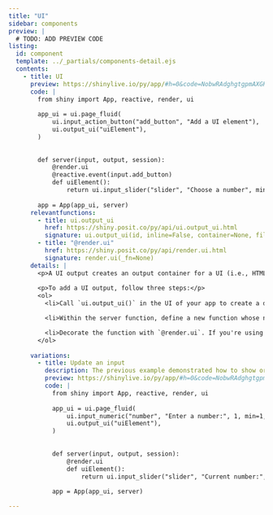 ```yaml
---
title: "UI"
sidebar: components 
preview: |
  # TODO: ADD PREVIEW CODE
listing:
  id: component
  template: ../_partials/components-detail.ejs
  contents:
    - title: UI
      preview: https://shinylive.io/py/app/#h=0&code=NobwRAdghgtgpmAXGKAHVA6VBPMAaMAYwHsIAXOcpMAMwCdiYACAZwAsBLCbJjmVYnTJMAgujxM6cKITIcAbnAlSIAEzh0JAVw4AdCPrSoA+jqYBeJjqxQA5nGM0ANjtUAKfUy9WOGLqi0yYxk5UmMAI0CyUg8UVVUIqNJdfCYUkXimKCYAVQBJJjgnOHhyFIBKPE9va2JAgKCdWJ0AUWLSsgqqiHL9PrU4GlYNRTo3f0CJOrIGiRY4FhYOUnLEaq8AARV1OgwddaYt6VkFOAw4RXJxiAaMKHjEsmieg-Uh1vbKMjdVg+9JOBkLR0CA+Pw3QLGFhODg7WLQ2EaFISFIAYTYxGI8yyTAgWhg4SRqRgXHMAEYJDAoAAPckABgk8igLjg5gArJV+kYLKJ0G4jKYOHMRhpehAwABfAC6QA
      code: |
        from shiny import App, reactive, render, ui
        
        app_ui = ui.page_fluid(
            ui.input_action_button("add_button", "Add a UI element"),
            ui.output_ui("uiElement"),
        )
        
        
        def server(input, output, session):
            @render.ui
            @reactive.event(input.add_button)
            def uiElement():
                return ui.input_slider("slider", "Choose a number", min=1, max=10, value=5),
        
        app = App(app_ui, server)
      relevantfunctions:
        - title: ui.output_ui
          href: https://shiny.posit.co/py/api/ui.output_ui.html
          signature: ui.output_ui(id, inline=False, container=None, fill=False, fillable=False, **kwargs)
        - title: "@render.ui"
          href: https://shiny.posit.co/py/api/render.ui.html
          signature: render.ui(_fn=None)
      details: |
        <p>A UI output creates an output container for a UI (i.e., HTML) element, such as a set of additional controls. Adding a UI output allows you to show, hide, or update input controls within your app.</p>
        
        <p>To add a UI output, follow three steps:</p>
        <ol>
          <li>Call `ui.output_ui()` in the UI of your app to create a div in which to display the UI element. Where you call this function within the UI functions will determine where the table will appear within the layout of the app. Set the `id` argument of `ui.output_ui()` to a unique value.</li>

          <li>Within the server function, define a new function whose name matches the id used above. The function should return a UI element, like an input control.</li>

          <li>Decorate the function with `@render.ui`. If you're using a button or other element to show or hide the UI element, you'll also need to decorate with `@reactive.event`.</li>
        </ol>
        
      variations:
        - title: Update an input
          description: The previous example demonstrated how to show or hide a UI element. You can also use `ui.output_ui()` to update an existing input.
          preview: https://shinylive.io/py/app/#h=0&code=NobwRAdghgtgpmAXGKAHVA6VBPMAaMAYwHsIAXOcpMAMwCdiYACAZwAsBLCbJjmVYnTJMAgujxM6cKITIcAbnAlSIAEzh0JAVw4AdCPrSoA+jqYBeJjqxQA5nGM0ANjtUAKfUy9WOGLqi0yYwgteDoOQg9IUIAjDV18JgSAUXINJigmEJg4ukQEiQBGCRguc2KmGCgAD3KABgBKPE9va2JAgKCdKJ1kpzh4cgSm-Qb9cbU4GlYNRTo3f0CJdrJOiRY4FhYOUgb8iG8mAAEVdToMHRavdWne-sGyNz2rw8k4Mi06A+tFoJYnDhnKL-QHxRIJADCnxUwmyuXyiVKEHKJRq9Qk8igLjg5l+GDhGieIwM0HQFlE6DcRlMHHWsw0DTAAF8ALpAA
          code: |
            from shiny import App, reactive, render, ui
            
            app_ui = ui.page_fluid(
                ui.input_numeric("number", "Enter a number:", 1, min=1, max=10),
                ui.output_ui("uiElement"),
            )
            
            
            def server(input, output, session):
                @render.ui
                def uiElement():
                    return ui.input_slider("slider", "Current number:", min=1, max=10, value=input.number()),
            
            app = App(app_ui, server)

---
```


:::{.component}
:::

